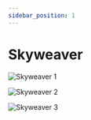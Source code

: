 ```yaml
---
sidebar_position: 1
---
```


# Skyweaver

![Skyweaver 1](/img/dapps/skyweaver/skyweaver-market.png)

![Skyweaver 2](/img/dapps/skyweaver/skyweaver-card-view.png)

![Skyweaver 3](/img/dapps/skyweaver/skyweaver-cart.png)

